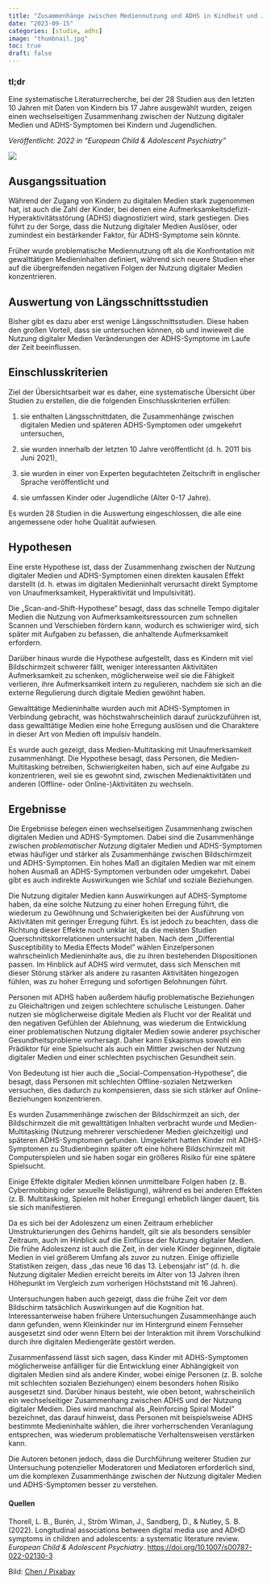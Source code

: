 ---
title: "Zusammenhänge zwischen Mediennutzung und ADHS in Kindheit und Jugend"
date: "2023-09-15"
categories: [studie, adhs]
image: "thumbnail.jpg"
toc: true
draft: false
---

### tl;dr

Eine systematische Literaturrecherche, bei der 28 Studien aus den letzten 10 Jahren mit Daten von Kindern bis 17 Jahre ausgewählt wurden, zeigen einen wechselseitigen Zusammenhang zwischen der Nutzung digitaler Medien und ADHS-Symptomen bei Kindern und Jugendlichen.

*Veröffentlicht: 2022 in "European Child & Adolescent Psychiatry"*

![](thumbnail.jpg)

## Ausgangssituation

Während der Zugang von Kindern zu digitalen Medien stark zugenommen hat, ist auch die Zahl der Kinder, bei denen eine Aufmerksamkeitsdefizit-Hyperaktivitätsstörung (ADHS) diagnostiziert wird, stark gestiegen. Dies führt zu der Sorge, dass die Nutzung digitaler Medien Auslöser, oder zumindest ein bestärkender Faktor, für ADHS-Symptome sein könnte.

Früher wurde problematische Mediennutzung oft als die Konfrontation mit gewalttätigen Medieninhalten definiert, während sich neuere Studien eher auf die übergreifenden negativen Folgen der Nutzung digitaler Medien konzentrieren.

## Auswertung von Längsschnittsstudien

Bisher gibt es dazu aber erst wenige Längsschnittsstudien. Diese haben den großen Vorteil, dass sie untersuchen können, ob und inwieweit die Nutzung digitaler Medien Veränderungen der ADHS-Symptome im Laufe der Zeit beeinflussen.

## Einschlusskriterien

Ziel der Übersichtsarbeit war es daher, eine systematische Übersicht über Studien zu erstellen, die die folgenden Einschlusskriterien erfüllen:

1.  sie enthalten Längsschnittdaten, die Zusammenhänge zwischen digitalen Medien und späteren ADHS-Symptomen oder umgekehrt untersuchen,

2.  sie wurden innerhalb der letzten 10 Jahre veröffentlicht (d. h. 2011 bis Juni 2021),

3.  sie wurden in einer von Experten begutachteten Zeitschrift in englischer Sprache veröffentlicht und

4.  sie umfassen Kinder oder Jugendliche (Alter 0-17 Jahre).

Es wurden 28 Studien in die Auswertung eingeschlossen, die alle eine angemessene oder hohe Qualität aufwiesen.

## Hypothesen

Eine erste Hypothese ist, dass der Zusammenhang zwischen der Nutzung digitaler Medien und ADHS-Symptomen einen direkten kausalen Effekt darstellt (d. h. etwas im digitalen Medieninhalt verursacht direkt Symptome von Unaufmerksamkeit, Hyperaktivität und Impulsivität).

Die „Scan-and-Shift-Hypothese" besagt, dass das schnelle Tempo digitaler Medien die Nutzung von Aufmerksamkeitsressourcen zum schnellen Scannen und Verschieben fördern kann, wodurch es schwieriger wird, sich später mit Aufgaben zu befassen, die anhaltende Aufmerksamkeit erfordern.

Darüber hinaus wurde die Hypothese aufgestellt, dass es Kindern mit viel Bildschirmzeit schwerer fällt, weniger interessanten Aktivitäten Aufmerksamkeit zu schenken, möglicherweise weil sie die Fähigkeit verlieren, ihre Aufmerksamkeit intern zu regulieren, nachdem sie sich an die externe Regulierung durch digitale Medien gewöhnt haben.

Gewalttätige Medieninhalte wurden auch mit ADHS-Symptomen in Verbindung gebracht, was höchstwahrscheinlich darauf zurückzuführen ist, dass gewalttätige Medien eine hohe Erregung auslösen und die Charaktere in dieser Art von Medien oft impulsiv handeln.

Es wurde auch gezeigt, dass Medien-Multitasking mit Unaufmerksamkeit zusammenhängt. Die Hypothese besagt, dass Personen, die Medien-Multitasking betreiben, Schwierigkeiten haben, sich auf eine Aufgabe zu konzentrieren, weil sie es gewohnt sind, zwischen Medienaktivitäten und anderen (Offline- oder Online-)Aktivitäten zu wechseln.

## Ergebnisse

Die Ergebnisse belegen einen wechselseitigen Zusammenhang zwischen digitalen Medien und ADHS-Symptomen. Dabei sind die Zusammenhänge zwischen *problematischer Nutzung* digitaler Medien und ADHS-Symptomen etwas häufiger und stärker als Zusammenhänge zwischen Bildschirmzeit und ADHS-Symptomen. Ein hohes Maß an digitalen Medien war mit einem hohen Ausmaß an ADHS-Symptomen verbunden oder umgekehrt. Dabei gibt es auch indirekte Auswirkungen wie Schlaf und soziale Beziehungen.

Die Nutzung digitaler Medien kann Auswirkungen auf ADHS-Symptome haben, da eine solche Nutzung zu einer hohen Erregung führt, die wiederum zu Gewöhnung und Schwierigkeiten bei der Ausführung von Aktivitäten mit geringer Erregung führt. Es ist jedoch zu beachten, dass die Richtung dieser Effekte noch unklar ist, da die meisten Studien Querschnittskorrelationen untersucht haben. Nach dem „Differential Susceptibility to Media Effects Model" wählen Einzelpersonen wahrscheinlich Medieninhalte aus, die zu ihren bestehenden Dispositionen passen. Im Hinblick auf ADHS wird vermutet, dass sich Menschen mit dieser Störung stärker als andere zu rasanten Aktivitäten hingezogen fühlen, was zu hoher Erregung und sofortigen Belohnungen führt.

Personen mit ADHS haben außerdem häufig problematische Beziehungen zu Gleichaltrigen und zeigen schlechtere schulische Leistungen. Daher nutzen sie möglicherweise digitale Medien als Flucht vor der Realität und den negativen Gefühlen der Ablehnung, was wiederum die Entwicklung einer problematischen Nutzung digitaler Medien sowie anderer psychischer Gesundheitsprobleme vorhersagt. Daher kann Eskapismus sowohl ein Prädiktor für eine Spielsucht als auch ein Mittler zwischen der Nutzung digitaler Medien und einer schlechten psychischen Gesundheit sein.

Von Bedeutung ist hier auch die „Social-Compensation-Hypothese", die besagt, dass Personen mit schlechten Offline-sozialen Netzwerken versuchen, dies dadurch zu kompensieren, dass sie sich stärker auf Online-Beziehungen konzentrieren.

Es wurden Zusammenhänge zwischen der Bildschirmzeit an sich, der Bildschirmzeit die mit gewalttätigen Inhalten verbracht wurde und Medien-Multitasking (Nutzung mehrerer verschiedener Medien gleichzeitig) und späteren ADHS-Symptomen gefunden. Umgekehrt hatten Kinder mit ADHS-Symptomen zu Studienbeginn später oft eine höhere Bildschirmzeit mit Computerspielen und sie haben sogar ein größeres Risiko für eine spätere Spielsucht.

Einige Effekte digitaler Medien können unmittelbare Folgen haben (z. B. Cybermobbing oder sexuelle Belästigung), während es bei anderen Effekten (z. B. Multitasking, Spielen mit hoher Erregung) erheblich länger dauert, bis sie sich manifestieren.

Da es sich bei der Adoleszenz um einen Zeitraum erheblicher Umstrukturierungen des Gehirns handelt, gilt sie als besonders sensibler Zeitraum, auch im Hinblick auf die Einflüsse der Nutzung digitaler Medien. Die frühe Adoleszenz ist auch die Zeit, in der viele Kinder beginnen, digitale Medien in viel größerem Umfang als zuvor zu nutzen. Einige offizielle Statistiken zeigen, dass „das neue 16 das 13. Lebensjahr ist" (d. h. die Nutzung digitaler Medien erreicht bereits im Alter von 13 Jahren ihren Höhepunkt im Vergleich zum vorherigen Höchststand mit 16 Jahren).

Untersuchungen haben auch gezeigt, dass die frühe Zeit vor dem Bildschirm tatsächlich Auswirkungen auf die Kognition hat. Interessanterweise haben frühere Untersuchungen Zusammenhänge auch dann gefunden, wenn Kleinkinder nur im Hintergrund einem Fernseher ausgesetzt sind oder wenn Eltern bei der Interaktion mit ihrem Vorschulkind durch ihre digitalen Mediengeräte gestört werden.

Zusammenfassend lässt sich sagen, dass Kinder mit ADHS-Symptomen möglicherweise anfälliger für die Entwicklung einer Abhängigkeit von digitalen Medien sind als andere Kinder, wobei einige Personen (z. B. solche mit schlechten sozialen Beziehungen) einem besonders hohen Risiko ausgesetzt sind. Darüber hinaus besteht, wie oben betont, wahrscheinlich ein wechselseitiger Zusammenhang zwischen ADHS und der Nutzung digitaler Medien. Dies wird manchmal als „Reinforcing Spiral Model" bezeichnet, das darauf hinweist, dass Personen mit beispielsweise ADHS bestimmte Medieninhalte wählen, die ihrer vorherrschenden Veranlagung entsprechen, was wiederum problematische Verhaltensweisen verstärken kann.

Die Autoren betonen jedoch, dass die Durchführung weiterer Studien zur Untersuchung potenzieller Moderatoren und Mediatoren erforderlich sind, um die komplexen Zusammenhänge zwischen der Nutzung digitaler Medien und ADHS-Symptomen besser zu verstehen.

#### **Quellen**

Thorell, L. B., Burén, J., Ström Wiman, J., Sandberg, D., & Nutley, S. B. (2022). Longitudinal associations between digital media use and ADHD symptoms in children and adolescents: a systematic literature review. *European Child & Adolescent Psychiatry*. <https://doi.org/10.1007/s00787-022-02130-3>

Bild: [Chen / Pixabay](https://pixabay.com/de/users/chenspec-7784448/)

